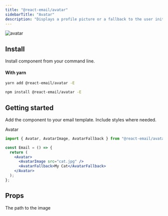 ```yaml
---
title: "@react-email/avatar"
sidebarTitle: "Avatar"
description: "Displays a profile picture or a fallback to the user initials."
---
```



<img className="rounded-md" src="/docs/images/components/avatar.png" alt="avatar" />

## Install

Install component from your command line.

#### With yarn

<CodeGroup>

```sh yarn
yarn add @react-email/avatar -E
```

```sh npm
npm install @react-email/avatar -E
```

</CodeGroup>

## Getting started

Add the component to your email template. Include styles where needed.

Avatar

```jsx
import { Avatar, AvatarImage, AvatarFallback } from "@react-email/avatar";

const Email = () => {
  return (
    <Avatar>
      <AvatarImage src="cat.jpg" />
      <AvatarFallback>My Cat</AvatarFallback>
    </Avatar>
  );
};
```

## Props

<ResponseField name="src" type="string">
  The path to the image
</ResponseField>

<Support />

<License />
